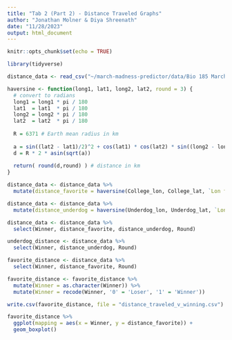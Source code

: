```yaml
---
title: "Tab 2 (Part 2) - Distance Traveled Graphs"
author: "Jonathan Molner & Diya Shreenath"
date: "11/28/2023"
output: html_document
---
```


```r
knitr::opts_chunk$set(echo = TRUE)
```

```r
library(tidyverse)
```


```r
distance_data <- read_csv("~/march-madness-predictor/data/Bio 185 March Madness Data Lats.csv")
```


```r
haversine <- function(long1, lat1, long2, lat2, round = 3) {
  # convert to radians
  long1 = long1 * pi / 180
  lat1  = lat1  * pi / 180
  long2 = long2 * pi / 180
  lat2  = lat2  * pi / 180
  
  R = 6371 # Earth mean radius in km
  
  a = sin((lat2 - lat1)/2)^2 + cos(lat1) * cos(lat2) * sin((long2 - long1)/2)^2
  d = R * 2 * asin(sqrt(a))
  
  return( round(d,round) ) # distance in km
}
```


```r
distance_data <- distance_data %>%
  mutate(distance_favorite = haversine(College_lon, College_lat, `Lon for City Where Game was Played`, `Lat for City Where Game was played`, round = 0))
```


```r
distance_data <- distance_data %>%
  mutate(distance_underdog = haversine(Underdog_lon, Underdog_lat, `Lon for City Where Game was Played`, `Lat for City Where Game was played`, round = 0))
```


```r
distance_data <- distance_data %>%
  select(Winner, distance_favorite, distance_underdog, Round)
```

```r
underdog_distance <- distance_data %>%
  select(Winner, distance_underdog, Round)
```

```r
favorite_distance <- distance_data %>%
  select(Winner, distance_favorite, Round)
```

```r
favorite_distance <- favorite_distance %>%
  mutate(Winner = as.character(Winner)) %>%
  mutate(Winner = recode(Winner, '0' = 'Loser', '1' = 'Winner'))
```


```r
write.csv(favorite_distance, file = "distance_traveled_v_winning.csv")
```

```r
favorite_distance %>%
  ggplot(mapping = aes(x = Winner, y = distance_favorite)) +
  geom_boxplot()
```


